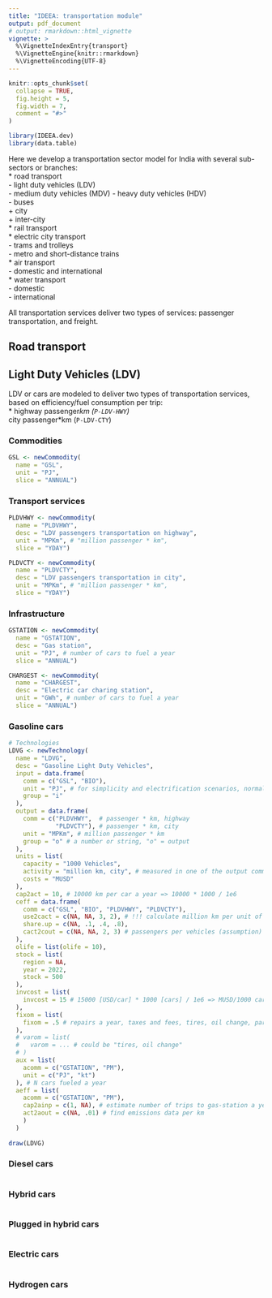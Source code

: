 ```yaml
---
title: "IDEEA: transportation module"
output: pdf_document
# output: rmarkdown::html_vignette
vignette: >
  %\VignetteIndexEntry{transport}
  %\VignetteEngine{knitr::rmarkdown}
  %\VignetteEncoding{UTF-8}
---
```


```r
knitr::opts_chunk$set(
  collapse = TRUE,
  fig.height = 5,
  fig.width = 7,
  comment = "#>"
)
```

```r
library(IDEEA.dev)
library(data.table)
```

Here we develop a transportation sector model for India with several sub-sectors or branches:  
* road transport  
  - light duty vehicles (LDV)  
  - medium duty vehicles (MDV)
  - heavy duty vehicles (HDV)  
  - buses   
    + city   
    + inter-city   
* rail transport  
* electric city transport  
  - trams and trolleys  
  - metro and short-distance trains  
* air transport  
  - domestic and international   
* water transport  
  - domestic  
  - international  

All transportation services deliver two types of services: passenger transportation, and freight. 


## Road transport



## Light Duty Vehicles (LDV)  

LDV or cars are modeled to deliver two types of transportation services, based on efficiency/fuel consumption per trip:  
* highway passenger*km (`P-LDV-HWY`)   
* city passenger*km (`P-LDV-CTY`) 


### Commodities
```r
GSL <- newCommodity(
  name = "GSL", 
  unit = "PJ", 
  slice = "ANNUAL")
```

### Transport services
```r
PLDVHWY <- newCommodity(
  name = "PLDVHWY", 
  desc = "LDV passengers transportation on highway",
  unit = "MPKm", # "million passenger * km", 
  slice = "YDAY")

PLDVCTY <- newCommodity(
  name = "PLDVCTY", 
  desc = "LDV passengers transportation in city",
  unit = "MPKm", # "million passenger * km", 
  slice = "YDAY")
```

### Infrastructure
```r
GSTATION <- newCommodity(
  name = "GSTATION", 
  desc = "Gas station",
  unit = "PJ", # number of cars to fuel a year
  slice = "ANNUAL")

CHARGEST <- newCommodity(
  name = "CHARGEST", 
  desc = "Electric car charing station",
  unit = "GWh", # number of cars to fuel a year
  slice = "ANNUAL")

```


### Gasoline cars
```r
# Technologies
LDVG <- newTechnology(
  name = "LDVG",
  desc = "Gasoline Light Duty Vehicles",
  input = data.frame(
    comm = c("GSL", "BIO"),
    unit = "PJ", # for simplicity and electrification scenarios, normally "PJ"
    group = "i"
  ),
  output = data.frame(
    comm = c("PLDVHWY",  # passenger * km, highway
             "PLDVCTY"), # passenger * km, city
    unit = "MPKm", # million passenger * km
    group = "o" # a number or string, "o" = output
  ),
  units = list(
    capacity = "1000 Vehicles",
    activity = "million km, city", # measured in one of the output commodities
    costs = "MUSD"
  ),
  cap2act = 10, # 10000 km per car a year => 10000 * 1000 / 1e6
  ceff = data.frame(
    comm = c("GSL", "BIO", "PLDVHWY", "PLDVCTY"),
    use2cact = c(NA, NA, 3, 2), # !!! calculate million km per unit of input
    share.up = c(NA, .1, .4, .8),
    cact2cout = c(NA, NA, 2, 3) # passengers per vehicles (assumption)
  ),
  olife = list(olife = 10),
  stock = list(
    region = NA,
    year = 2022,
    stock = 500
  ),
  invcost = list(
    invcost = 15 # 15000 [USD/car] * 1000 [cars] / 1e6 => MUSD/1000 cars
  ),
  fixom = list(
    fixom = .5 # repairs a year, taxes and fees, tires, oil change, parking etc.
  ),
  # varom = list(
  #   varom = ... # could be "tires, oil change" 
  # )
  aux = list(
    acomm = c("GSTATION", "PM"), 
    unit = c("PJ", "kt")
  ), # N cars fueled a year
  aeff = list(
    acomm = c("GSTATION", "PM"),
    cap2ainp = c(1, NA), # estimate number of trips to gas-station a year
    act2aout = c(NA, .01) # find emissions data per km
    )
  )
  
draw(LDVG)

```

### Diesel cars
```r

```

### Hybrid cars
```r

```

### Plugged in hybrid cars
```r

```

### Electric cars
```r

```

### Hydrogen cars
```r

```



